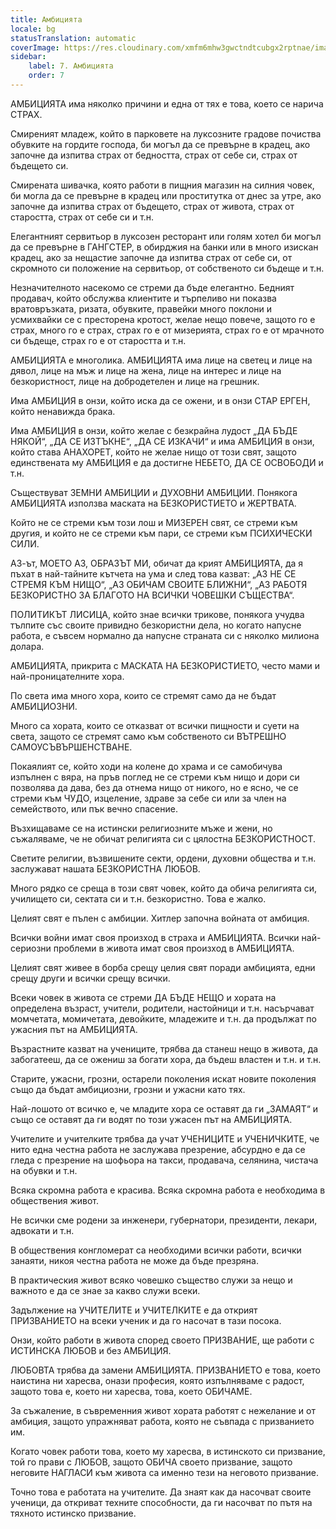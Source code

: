 ```yaml
---
title: Амбицията
locale: bg
statusTranslation: automatic
coverImage: https://res.cloudinary.com/xmfm6mhw3gwctndtcubgx2rptnae/image/upload/v1740337243/small_cover_educacion_fundamental_a051170f1c.webp
sidebar:
    label: 7. Амбицията
    order: 7
---
```

АМБИЦИЯТА има няколко причини и една от тях е това, което се нарича СТРАХ.

Смиреният младеж, който в парковете на луксозните градове почиства обувките на гордите господа, би могъл да се превърне в крадец, ако започне да изпитва страх от бедността, страх от себе си, страх от бъдещето си.

Смирената шивачка, която работи в пищния магазин на силния човек, би могла да се превърне в крадец или проститутка от днес за утре, ако започне да изпитва страх от бъдещето, страх от живота, страх от старостта, страх от себе си и т.н.

Елегантният сервитьор в луксозен ресторант или голям хотел би могъл да се превърне в ГАНГСТЕР, в обирджия на банки или в много изискан крадец, ако за нещастие започне да изпитва страх от себе си, от скромното си положение на сервитьор, от собственото си бъдеще и т.н.

Незначителното насекомо се стреми да бъде елегантно. Бедният продавач, който обслужва клиентите и търпеливо ни показва вратовръзката, ризата, обувките, правейки много поклони и усмихвайки се с престорена кротост, желае нещо повече, защото го е страх, много го е страх, страх го е от мизерията, страх го е от мрачното си бъдеще, страх го е от старостта и т.н.

АМБИЦИЯТА е многолика. АМБИЦИЯТА има лице на светец и лице на дявол, лице на мъж и лице на жена, лице на интерес и лице на безкористност, лице на добродетелен и лице на грешник.

Има АМБИЦИЯ в онзи, който иска да се ожени, и в онзи СТАР ЕРГЕН, който ненавижда брака.

Има АМБИЦИЯ в онзи, който желае с безкрайна лудост „ДА БЪДЕ НЯКОЙ“, „ДА СЕ ИЗТЪКНЕ“, „ДА СЕ ИЗКАЧИ“ и има АМБИЦИЯ в онзи, който става АНАХОРЕТ, който не желае нищо от този свят, защото единствената му АМБИЦИЯ е да достигне НЕБЕТО, ДА СЕ ОСВОБОДИ и т.н.

Съществуват ЗЕМНИ АМБИЦИИ и ДУХОВНИ АМБИЦИИ. Понякога АМБИЦИЯТА използва маската на БЕЗКОРИСТИЕТО и ЖЕРТВАТА.

Който не се стреми към този лош и МИЗЕРЕН свят, се стреми към другия, и който не се стреми към пари, се стреми към ПСИХИЧЕСКИ СИЛИ.

АЗ-ът, МОЕТО АЗ, ОБРАЗЪТ МИ, обичат да крият АМБИЦИЯТА, да я пъхат в най-тайните кътчета на ума и след това казват: „АЗ НЕ СЕ СТРЕМЯ КЪМ НИЩО“, „АЗ ОБИЧАМ СВОИТЕ БЛИЖНИ“, „АЗ РАБОТЯ БЕЗКОРИСТНО ЗА БЛАГОТО НА ВСИЧКИ ЧОВЕШКИ СЪЩЕСТВА“.

ПОЛИТИКЪТ ЛИСИЦА, който знае всички трикове, понякога учудва тълпите със своите привидно безкористни дела, но когато напусне работа, е съвсем нормално да напусне страната си с няколко милиона долара.

АМБИЦИЯТА, прикрита с МАСКАТА НА БЕЗКОРИСТИЕТО, често мами и най-проницателните хора.

По света има много хора, които се стремят само да не бъдат АМБИЦИОЗНИ.

Много са хората, които се отказват от всички пищности и суети на света, защото се стремят само към собственото си ВЪТРЕШНО САМОУСЪВЪРШЕНСТВАНЕ.

Покаялият се, който ходи на колене до храма и се самобичува изпълнен с вяра, на пръв поглед не се стреми към нищо и дори си позволява да дава, без да отнема нищо от никого, но е ясно, че се стреми към ЧУДО, изцеление, здраве за себе си или за член на семейството, или пък вечно спасение.

Възхищаваме се на истински религиозните мъже и жени, но съжаляваме, че не обичат религията си с цялостна БЕЗКОРИСТНОСТ.

Светите религии, възвишените секти, ордени, духовни общества и т.н. заслужават нашата БЕЗКОРИСТНА ЛЮБОВ.

Много рядко се среща в този свят човек, който да обича религията си, училището си, сектата си и т.н. безкористно. Това е жалко.

Целият свят е пълен с амбиции. Хитлер започна войната от амбиция.

Всички войни имат своя произход в страха и АМБИЦИЯТА. Всички най-сериозни проблеми в живота имат своя произход в АМБИЦИЯТА.

Целият свят живее в борба срещу целия свят поради амбицията, едни срещу други и всички срещу всички.

Всеки човек в живота се стреми ДА БЪДЕ НЕЩО и хората на определена възраст, учители, родители, настойници и т.н. насърчават момчетата, момичетата, девойките, младежите и т.н. да продължат по ужасния път на АМБИЦИЯТА.

Възрастните казват на учениците, трябва да станеш нещо в живота, да забогатееш, да се ожениш за богати хора, да бъдеш властен и т.н. и т.н.

Старите, ужасни, грозни, остарели поколения искат новите поколения също да бъдат амбициозни, грозни и ужасни като тях.

Най-лошото от всичко е, че младите хора се оставят да ги „ЗАМАЯТ“ и също се оставят да ги водят по този ужасен път на АМБИЦИЯТА.

Учителите и учителките трябва да учат УЧЕНИЦИТЕ и УЧЕНИЧКИТЕ, че нито една честна работа не заслужава презрение, абсурдно е да се гледа с презрение на шофьора на такси, продавача, селянина, чистача на обувки и т.н.

Всяка скромна работа е красива. Всяка скромна работа е необходима в обществения живот.

Не всички сме родени за инженери, губернатори, президенти, лекари, адвокати и т.н.

В обществения конгломерат са необходими всички работи, всички занаяти, никоя честна работа не може да бъде презряна.

В практическия живот всяко човешко същество служи за нещо и важното е да се знае за какво служи всеки.

Задължение на УЧИТЕЛИТЕ и УЧИТЕЛКИТЕ е да открият ПРИЗВАНИЕТО на всеки ученик и да го насочат в тази посока.

Онзи, който работи в живота според своето ПРИЗВАНИЕ, ще работи с ИСТИНСКА ЛЮБОВ и без АМБИЦИЯ.

ЛЮБОВТА трябва да замени АМБИЦИЯТА. ПРИЗВАНИЕТО е това, което наистина ни харесва, онази професия, която изпълняваме с радост, защото това е, което ни харесва, това, което ОБИЧАМЕ.

За съжаление, в съвременния живот хората работят с нежелание и от амбиция, защото упражняват работа, която не съвпада с призванието им.

Когато човек работи това, което му харесва, в истинското си призвание, той го прави с ЛЮБОВ, защото ОБИЧА своето призвание, защото неговите НАГЛАСИ към живота са именно тези на неговото призвание.

Точно това е работата на учителите. Да знаят как да насочват своите ученици, да откриват техните способности, да ги насочват по пътя на тяхното истинско призвание.


